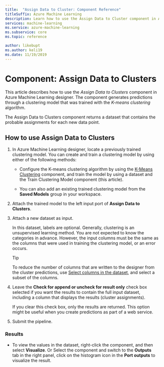 ```yaml
---
title:  "Assign Data to Cluster: Component Reference"
titleSuffix: Azure Machine Learning
description: Learn how to use the Assign Data to Cluster component in Azure Machine Learning to score clustering model.  
services: machine-learning
ms.service: azure-machine-learning
ms.subservice: core
ms.topic: reference

author: likebupt
ms.author: keli19
ms.date: 11/19/2019
---
```

# Component: Assign Data to Clusters

This article describes how to use the *Assign Data to Clusters* component in Azure Machine Learning designer. The component generates predictions through a clustering model that was trained with the *K-means clustering* algorithm.

The Assign Data to Clusters component returns a dataset that contains the probable assignments for each new data point. 

## How to use Assign Data to Clusters
  
1. In Azure Machine Learning designer, locate a previously trained clustering model. You can create and train a clustering model by using either of the following methods:  
  
    - Configure the K-means clustering algorithm by using the [K-Means Clustering](k-means-clustering.md) component, and train the model by using a dataset and the Train Clustering Model component (this article).  
  
    - You can also add an existing trained clustering model from the **Saved Models** group in your workspace.

2. Attach the trained model to the left input port of **Assign Data to Clusters**.  

3. Attach a new dataset as input. 

   In this dataset, labels are optional. Generally, clustering is an unsupervised learning method. You are not expected to know the categories in advance. However, the input columns must be the same as the columns that were used in training the clustering model, or an error occurs.

    > [!TIP]
    > To reduce the number of columns that are written to the designer from the cluster predictions, use [Select columns in the dataset](select-columns-in-dataset.md), and select a subset of the columns. 
    
4. Leave the **Check for append or uncheck for result only** check box selected if you want the results to contain the full input dataset, including a column that displays the results (cluster assignments).
  
    If you clear this check box, only the results are returned. This option might be useful when you create predictions as part of a web service.
  
5.  Submit the pipeline.  
  
### Results

+  To view the values in the dataset, right-click the component, and then select **Visualize**. Or Select the component and switch to the **Outputs** tab in the right panel, click on the histogram icon in the **Port outputs** to visualize the result.
